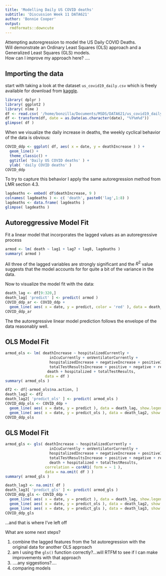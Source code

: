 ```yaml
---
title: 'Modelling Daily US COVID deaths'
subtitle: 'Discussion Week 11 DATA621'
author: 'Bonnie Cooper'
output:
  rmdformats::downcute
---
```


Attempting autoregression to model the US Daily COVID Deaths.  
Will demonstrate an Ordinary Least Squares (OLS) approach and a Generalized Least Squares (GLS) models.  
How can I improve my approach here? ....


## Importing the data
start with taking a look at the dataset `us_covid19_daily.csv` which is freely available for download from [kaggle](https://www.kaggle.com/sudalairajkumar/covid19-in-usa?select=us_covid19_daily.csv).
```r
library( dplyr )
library( ggplot2 )
library( nlme )
df <- read.csv( '/home/bonzilla/Documents/MSDS/DATA621/us_covid19_daily.csv')
df <- transform(df, date = as.Date(as.character(date), "%Y%m%d"))
glimpse( df )
```

When we visualize the daily increase in deaths, the weekly cyclical behavior of the data is obvious:
```r
COVID_ddp <- ggplot( df, aes( x = date, y = deathIncrease ) ) +
  geom_line() +
  theme_classic() +
  ggtitle( 'Daily US COVID deaths' ) +
  ylab( 'daily COVID deaths' )
COVID_ddp
```

To try to capture this behavior I apply the same autoregression method from LMR section 4.3.
```r
lagdeaths <- embed( df$deathIncrease, 9 )
colnames( lagdeaths ) <- c( 'death', paste0('lag',1:8) )
lagdeaths <- data.frame( lagdeaths )
glimpse( lagdeaths )
```

## Autoreggressive Model Fit

Fit a linear model that incorporates the lagged values as an autoregressive process
```r
armod <- lm( death ~ lag1 + lag7 + lag8, lagdeaths )
summary( armod )
```

All three of the lagged variables are strongly significant and the $R^2$ value suggests that the model accounts for for quite a bit of the variance in the data.  

Now to visualize the model fit with the data:
```r
death_lag <- df[9:320,]
death_lag[ 'predict' ] <- predict( armod ) 
COVID_ddp_ar <- COVID_ddp +
  geom_line( aes( x = date, y = predict, color = 'red' ), data = death_lag, show.legend = FALSE )
COVID_ddp_ar
```

The the autoregressive linear model prediction follows the envelope of the data reasonably well.

## OLS Model Fit
```r
armod_ols <- lm( deathIncrease ~ hospitalizedCurrently + 
                    inIcuCurrently + onVentilatorCurrently +
                    hospitalizedIncrease + negativeIncrease + positiveIncrease +
                    totalTestResultsIncrease + positive + negative + recovered + 
                   death + hospitalized + totalTestResults, 
                  data = df )
summary( armod_ols )
```
```r
df2 <- df[-armod_ols$na.action, ]
death_lag2 <- df2
death_lag2[ 'predict_ols' ] <- predict( armod_ols ) 
COVID_ddp_ols <- COVID_ddp +
  geom_line( aes( x = date, y = predict ), data = death_lag, show.legend = FALSE, color = 'red', size = 0.2 ) +
  geom_line( aes( x = date, y = predict_ols ), data = death_lag2, show.legend = FALSE, color = "blue", size = 1 ) 
COVID_ddp_ols
```

## GLS Model Fit

```r
armod_gls <- gls( deathIncrease ~ hospitalizedCurrently + 
                    inIcuCurrently + onVentilatorCurrently +
                    hospitalizedIncrease + negativeIncrease + positiveIncrease +
                    totalTestResultsIncrease + positive + negative + recovered + 
                    death + hospitalized + totalTestResults, 
                  correlation = corAR1( form = ~ 1 ),
                  data = na.omit( df ) )
summary( armod_gls )
```
```r
death_lag3 <- na.omit( df )
death_lag3[ 'predict_gls' ] <- predict( armod_gls ) 
COVID_ddp_gls <- COVID_ddp +
  geom_line( aes( x = date, y = predict ), data = death_lag, show.legend = FALSE, color = 'red', size = 0.2 ) +
  geom_line( aes( x = date, y = predict_ols ), data = death_lag2, show.legend = FALSE, color = "blue", size = 0.2 ) +  
  geom_line( aes( x = date, y = predict_gls ), data = death_lag3, show.legend = FALSE, color = 'green', size = 1 ) 
COVID_ddp_gls
```

...and that is where I've left off  

What are some next steps?  

1. combine the lagged features from the 1st autoregression with the original data for another OLS approach
2. am I using the `gls()` function correctly?...will RTFM to see if I can make improvements with that approach
3. ....any siggestions?....
4. comparing models





<br><br><br>

